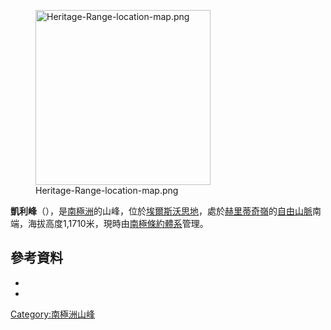 [[Image:Heritage-Range-location-map.png|280px]]

{{coord|80|10|S|82|50|W|type:mountain_source:GNIS|format=dms|display=title}}

'''凱利峰'''（{{lang-en|Kelley Peak}}），是[[南極洲|南極洲]]的山峰，位於[[埃爾斯沃思地|埃爾斯沃思地]]，處於[[赫里蒂奇嶺|赫里蒂奇嶺]]的[[自由山脈_(南極洲)|自由山脈]]南端，海拔高度1,1710米，現時由[[南極條約體系|南極條約體系]]管理。

==參考資料==
*{{cite gnis | type = antarid | id = 7820| name = Kelley Peak | accessdate = 2013-04-17}}
*{{usgs-gazetteer|id=7820|name=Kelley Peak}}

{{DEFAULTSORT:Kelley Peak}}
[[Category:南極洲山峰|Category:南極洲山峰]]


{{EllsworthLand-geo-stub}}